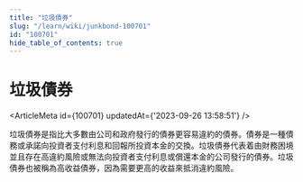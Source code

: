 ```yaml
---
title: "垃圾債券"
slug: "/learn/wiki/junkbond-100701"
id: "100701"
hide_table_of_contents: true
---
```



# 垃圾債券

<ArticleMeta id={100701} updatedAt={'2023-09-26 13:58:51'} />
<div className='border-solid border-b border-t-0 my-4 border-[var(--ifm-color-gray-300)]' />

垃圾債券是指比大多數由公司和政府發行的債券更容易違約的債券。債券是一種債務或承諾向投資者支付利息和回報所投資本金的交換。垃圾債券代表着由財務困境並且存在高違約風險或無法向投資者支付利息或償還本金的公司發行的債券。垃圾債券也被稱為高收益債券，因為需要更高的收益來抵消違約風險。
